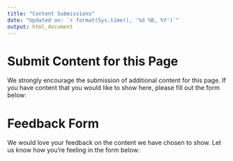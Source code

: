 ```yaml
---
title: "Content Submissions"
date: "Updated on: `r format(Sys.time(), '%d %B, %Y')`"
output: html_document
---
```


# Submit Content for this Page 

We strongly encourage the submission of additional content for this page. If you have content that you would like to show here, please fill out the form below: 



# Feedback Form 

We would love your feedback on the content we have chosen to show. Let us know how you're feeling in the form below: 


